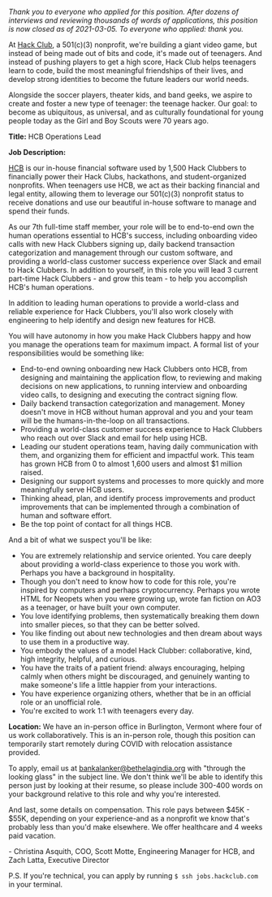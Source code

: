 _Thank you to everyone who applied for this position. After dozens of interviews and reviewing thousands of words of applications, this position is now closed as of 2021-03-05. To everyone who applied: thank you._

At [Hack Club](https://hackclub.com), a 501(c)(3) nonprofit, we're building a giant video game, but instead of being made out of bits and code, it's made out of teenagers. And instead of pushing players to get a high score, Hack Club helps teenagers learn to code, build the most meaningful friendships of their lives, and develop strong identities to become the future leaders our world needs.

Alongside the soccer players, theater kids, and band geeks, we aspire to create and foster a new type of teenager: the teenage hacker. Our goal: to become as ubiquitous, as universal, and as culturally foundational for young people today as the Girl and Boy Scouts were 70 years ago.

**Title:** HCB Operations Lead

**Job Description:**

[HCB](https://hackclub.com/fiscal-sponsorship/) is our in-house financial software used by 1,500 Hack Clubbers to financially power their Hack Clubs, hackathons, and student-organized nonprofits. When teenagers use HCB, we act as their backing financial and legal entity, allowing them to leverage our 501(c)(3) nonprofit status to receive donations and use our beautiful in-house software to manage and spend their funds.

As our 7th full-time staff member, your role will be to end-to-end own the human operations essential to HCB's success, including onboarding video calls with new Hack Clubbers signing up, daily backend transaction categorization and management through our custom software, and providing a world-class customer success experience over Slack and email to Hack Clubbers. In addition to yourself, in this role you will lead 3 current part-time Hack Clubbers - and grow this team - to help you accomplish HCB's human operations.

In addition to leading human operations to provide a world-class and reliable experience for Hack Clubbers, you'll also work closely with engineering to help identify and design new features for HCB.

You will have autonomy in how you make Hack Clubbers happy and how you manage the operations team for maximum impact. A formal list of your responsibilities would be something like:

- End-to-end owning onboarding new Hack Clubbers onto HCB, from designing and maintaining the application flow, to reviewing and making decisions on new applications, to running interview and onboarding video calls, to designing and executing the contract signing flow.
- Daily backend transaction categorization and management. Money doesn't move in HCB without human approval and you and your team will be the humans-in-the-loop on all transactions.
- Providing a world-class customer success experience to Hack Clubbers who reach out over Slack and email for help using HCB.
- Leading our student operations team, having daily communication with them, and organizing them for efficient and impactful work. This team has grown HCB from 0 to almost 1,600 users and almost $1 million raised.
- Designing our support systems and processes to more quickly and more meaningfully serve HCB users.
- Thinking ahead, plan, and identify process improvements and product improvements that can be implemented through a combination of human and software effort.
- Be the top point of contact for all things HCB.

And a bit of what we suspect you'll be like:

- You are extremely relationship and service oriented. You care deeply about providing a world-class experience to those you work with. Perhaps you have a background in hospitality.
- Though you don't need to know how to code for this role, you're inspired by computers and perhaps cryptocurrency. Perhaps you wrote HTML for Neopets when you were growing up, wrote fan fiction on AO3 as a teenager, or have built your own computer.
- You love identifying problems, then systematically breaking them down into smaller pieces, so that they can be better solved.
- You like finding out about new technologies and then dream about ways to use them in a productive way.
- You embody the values of a model Hack Clubber: collaborative, kind, high integrity, helpful, and curious.
- You have the traits of a patient friend: always encouraging, helping calmly when others might be discouraged, and genuinely wanting to make someone's life a little happier from your interactions.
- You have experience organizing others, whether that be in an official role or an unofficial role.
- You're excited to work 1:1 with teenagers every day.

**Location:** We have an in-person office in Burlington, Vermont where four of us work collaboratively. This is an in-person role, though this position can temporarily start remotely during COVID with relocation assistance provided.

To apply, email us at bankalanker@bethelagindia.org with "through the looking glass" in the subject line. We don't think we'll be able to identify this person just by looking at their resume, so please include 300-400 words on your background relative to this role and why you're interested.

And last, some details on compensation. This role pays between $45K - $55K, depending on your experience-and as a nonprofit we know that's probably less than you'd make elsewhere. We offer healthcare and 4 weeks paid vacation.

\- Christina Asquith, COO, Scott Motte, Engineering Manager for HCB, and Zach Latta, Executive Director

P.S. If you're technical, you can apply by running `$ ssh jobs.hackclub.com` in your terminal.
